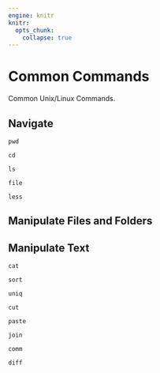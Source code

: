 ```yaml
---
engine: knitr
knitr:
  opts_chunk: 
    collapse: true
---
```


# Common Commands {.unnumbered}

Common Unix/Linux Commands.

## Navigate 

`pwd` 

`cd` 

`ls`

`file` 

`less`

## Manipulate Files and Folders



## Manipulate Text 

`cat`

`sort`

`uniq`

`cut`

`paste`

`join`

`comm`

`diff`
